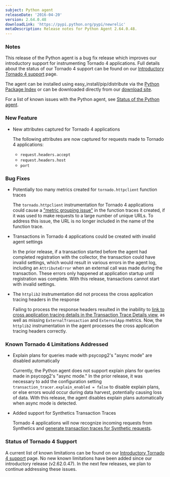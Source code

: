 ```yaml
---
subject: Python agent
releaseDate: '2016-04-20'
version: 2.64.0.48
downloadLink: 'https://pypi.python.org/pypi/newrelic'
metaDescription: Release notes for Python Agent 2.64.0.48.
---
```


### Notes

This release of the Python agent is a bug fix release which improves our introductory support for instrumenting Tornado 4 applications. Full details about the status of our Tornado 4 support can be found on our [Introductory Tornado 4 support](https://docs.newrelic.com/docs/agents/python-agent/hosting-mechanisms/introductory-tornado-4-support) page.

The agent can be installed using easy_install/pip/distribute via the [Python Package Index](https://pypi.python.org/pypi/newrelic) or can be downloaded directly from our [download site](http://download.newrelic.com/python_agent/release/).

For a list of known issues with the Python agent, see [Status of the Python agent](https://docs.newrelic.com/docs/python/status-of-python-agent).

### New Feature

* New attributes captured for Tornado 4 applications

  The following attributes are now captured for requests made to Tornado 4 applications:

  * `request.headers.accept`
  * `request.headers.host`
  * `port`

### Bug Fixes

* Potentially too many metrics created for `tornado.httpclient` function traces

  The `tornado.httpclient` instrumentation for Tornado 4 applications could cause a ["metric grouping issue"](https://docs.newrelic.com/docs/agents/manage-apm-agents/troubleshooting/metric-grouping-issues) in the function traces it created, if it was used to make requests to a large number of unique URLs. To address this issue, the URL is no longer included in the name of the function trace.
* Transactions in Tornado 4 applications could be created with invalid agent settings

  In the prior release, if a transaction started before the agent had completed registration with the collector, the transaction could have invalid settings, which would result in various errors in the agent log, including an `AttributeError` when an external call was made during the transaction. These errors only happened at application startup until registration was complete. With this release, transactions cannot start with invalid settings.
* The `httplib2` instrumentation did not process the cross application tracing headers in the response

  Failing to process the response headers resulted in the inability to [link to cross application tracing details in the Transaction Trace Details view](https://docs.newrelic.com/docs/apm/transactions/cross-application-traces/viewing-cross-application-traces), as well as missing `ExternalTransaction` and `ExternalApp` metrics. Now, the `httplib2` instrumentation in the agent processes the cross application tracing headers correctly.

### Known Tornado 4 Limitations Addressed

* Explain plans for queries made with psycopg2's "async mode" are disabled automatically

  Currently, the Python agent does not support explain plans for queries made in psycopg2's "async mode." In the prior release, it was necessary to add the configuration setting `transaction_tracer.explain_enabled = false` to disable explain plans, or else errors would occur during data harvest, potentially causing loss of data. With this release, the agent disables explain plans automatically when async mode is detected.
* Added support for Synthetics Transaction Traces

  Tornado 4 applications will now recognize incoming requests from Synthetics and [generate transaction traces for Synthetic requests](https://docs.newrelic.com/docs/synthetics/new-relic-synthetics/using-monitors/collect-synthetic-transaction-traces).

### Status of Tornado 4 Support

A current list of known limitations can be found on our [Introductory Tornado 4 support](https://docs.newrelic.com/docs/agents/python-agent/hosting-mechanisms/introductory-tornado-4-support#h2-Known-limitations) page. No new known limitations have been added since our introductory release (v2.62.0.47). In the next few releases, we plan to continue addressing these issues.
